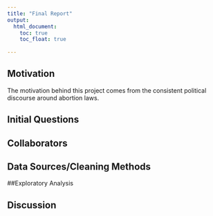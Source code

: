 ```yaml
---
title: "Final Report"
output: 
  html_document:
    toc: true
    toc_float: true
   
---
```



## Motivation  

The motivation behind this project comes from the consistent political discourse around abortion laws. 

## Initial Questions 


## Collaborators


## Data Sources/Cleaning Methods


##Exploratory Analysis 


## Discussion

